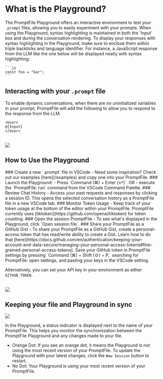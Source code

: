 
# What is the Playground?

The PromptFile Playground offers an interactive environment to test your `.prompt` files, allowing you to easily experiment with your prompts. When using the Playground, syntax highlighting is maintained in both the 'Input' box and during the conversation rendering. To display your responses with syntax highlighting in the Playground, make sure to enclose them within triple backticks and language identifier. For instance, a JavaScript response from the LLM like the one below will be displayed neatly with syntax highlighting:

````
```js
const foo = "bar";
```
````

## Interacting with your `.prompt` file

To enable dynamic conversations, when there are no uninitialized variables in your prompt, PromptFile will add the following to allow you to respond to the response from the LLM.

```prompt
<User>
@{Input}
</User>
```

<br/>
<Image src="/screenshots/newPlayground.gif" width={850} height={850} />

## How to Use the Playground

<Steps>
### Create a new `.prompt` file in VSCode
 - Need some inspiration? Check out our examples [here](/examples) and copy one into your PromptFile.
### Launch the Playground:
   - Press `Command (⌘) + Enter (↩)`.
   OR
   - execute the `PromptFile: run` command from the VSCode Command Palette.
### Review Chat History
- Access your past requests and responses by clicking a session ID. This opens the selected conversation history as a PromptFile file in a new VSCode tab.
### Monitor Token Usage
- Keep track of your token usage at the bottom of the editor within your PromptFile. PromptFile currently uses [tiktoken](https://github.com/openai/tiktoken) for token counting.
### Open the session PromptFile
- To see what's displayed in the Playground, click `Open session file`.
### Share your PromptFile as a GitHub Gist
- To share your PromptFile as a GitHub Gist, create a personal-access token that has read/write ability to create a Gist. Learn how to do that [here](https://docs.github.com/en/authentication/keeping-your-account-and-data-secure/managing-your-personal-access-tokens#fine-grained-personal-access-tokens). Save your GitHub token in PromptFile settings by pressing `Command (⌘) + Shift (⇧) + P,` searching for PromptFile: open settings, and pasting your keys in the VSCode setting.

Alternatively, you can set your API key in your environment as either `GITHUB_TOKEN`.

<br />
</Steps>

<style jsx global>{`
  .image-container {
    display: flex;
    justify-content: center;
  }
`}</style>
<div className="image-container">
<Image src="/screenshots/formattedPlayground.png" height={750} width={750} />
</div>


## Keeping your file and Playground in sync
<Image src="/screenshots/statusIndicator.png" height={750} width={750} />

In the Playground, a status indicator is displayed next to the name of your PromptFile. This helps you monitor the synchronization between the PromptFile Playground and any changes made to your file.

- Orange Dot: If you see an orange dot, it means the Playground is not using the most recent version of your PromptFile. To update the Playground with your latest changes, click the `New Session` button to restart.
- No Dot: Your Playground is using your most recent version of your PromptFile.



